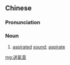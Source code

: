 ==Chinese==
{{zh-forms|s=送气音|type=21}}

===Pronunciation===
{{zh-pron
|m=sòngqìyīn
|cat=n
}}

===Noun===
{{zh-noun}}

# {{lb|zh|phonetics}} [[aspirated]] [[sound]]; [[aspirate]]

[[mg:送氣音]]
